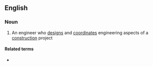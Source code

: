 ==English==

===Noun===
{{en-noun}}

# An engineer who [[design]]s and [[coordinate]]s engineering aspects of a [[construction]] project

====Related terms====
* {{l|en|project engineering}}